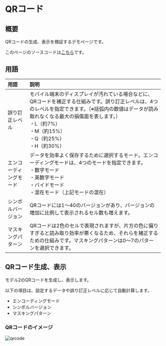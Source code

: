 # QRコード

## 概要

QRコードの生成、表示を検証するデモページです。

このページのソースコードは[こちら](https://github.com/{@inject:organization}/mobile-app-crib-notes/tree/master/example-app/SantokuApp/src/features/demo-qrcode)です。

## 用語

| 用語 | 説明 |
|:--|:--|
| 誤り訂正レベル | モバイル端末のディスプレイが汚れている場合などに、QRコードを補正する仕組みです。誤り訂正レベルは、4つのレベルを指定できます。（※括弧内の数値はデータが読み取れなくなる最大の損傷面を表します。）<br/>・L（約7%）<br/>・M（約15%）<br/>・Q（約25%）<br/>・H（約30%） |
| エンコーディングモード | データを効率よく保存するために選択するモード。エンコーディングモードは、4つのモードを指定できます。<br/>・数字モード<br/>・英数字モード<br/>・バイドモード<br/>・混在モード（上記モードの混在） |
| シンボルバージョン | QRコードには1〜40のバージョンがあり、バージョンの増加に比例して表示されるセル数も増えます。 |
| マスキングパターン | QRコードは2色のセルで表現されますが、片方の色に偏りすぎると読み取り効率が悪くなるため、それらを補正するための仕組みです。マスキングパターンは0〜7のパターンを選択できます。 |

## QRコード生成、表示

モデル2のQRコードを生成し、表示します。

以下の項目は、設定するデータや誤り訂正レベルに応じて自動計算します。

- エンコーディングモード
- シンボルバージョン
- マスキングパターン

### QRコードのイメージ

![qrcode](./qrcode.png)
